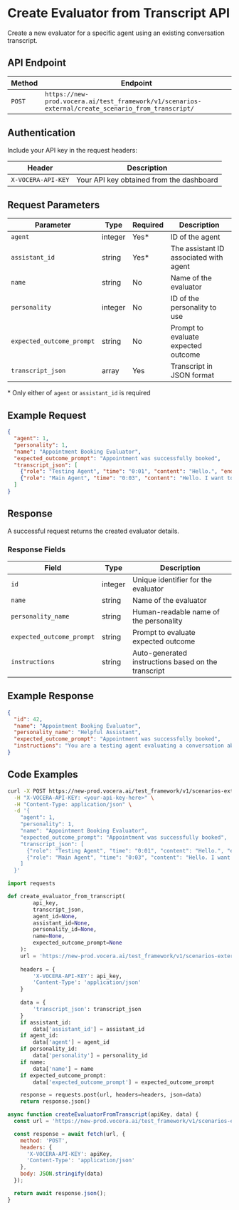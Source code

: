 # Create Evaluator from Transcript API

Create a new evaluator for a specific agent using an existing conversation transcript.

## API Endpoint

| Method | Endpoint |
|--------|----------|
| `POST` | `https://new-prod.vocera.ai/test_framework/v1/scenarios-external/create_scenario_from_transcript/` |

## Authentication

Include your API key in the request headers:

| Header | Description |
|--------|-------------|
| `X-VOCERA-API-KEY` | Your API key obtained from the dashboard |

## Request Parameters

| Parameter | Type | Required | Description |
|-----------|------|----------|-------------|
| `agent` | integer | Yes* | ID of the agent |
| `assistant_id` | string | Yes* | The assistant ID associated with agent |
| `name` | string | No | Name of the evaluator |
| `personality` | integer | No | ID of the personality to use |
| `expected_outcome_prompt` | string | No | Prompt to evaluate expected outcome |
| `transcript_json` | array | Yes | Transcript in JSON format |

\* Only either of `agent` or `assistant_id` is required

## Example Request

```json
{
  "agent": 1,
  "personality": 1,
  "name": "Appointment Booking Evaluator",
  "expected_outcome_prompt": "Appointment was successfully booked",
  "transcript_json": [
    {"role": "Testing Agent", "time": "0:01", "content": "Hello.", "end_time": 1.94, "start_time": 1.44},
    {"role": "Main Agent", "time": "0:03", "content": "Hello. I want to book appointment.", "end_time": 7.54, "start_time": 3.1}
  ]
}
```

## Response

A successful request returns the created evaluator details.

### Response Fields

| Field | Type | Description |
|-------|------|-------------|
| `id` | integer | Unique identifier for the evaluator |
| `name` | string | Name of the evaluator |
| `personality_name` | string | Human-readable name of the personality |
| `expected_outcome_prompt` | string | Prompt to evaluate expected outcome |
| `instructions` | string | Auto-generated instructions based on the transcript |

## Example Response

```json
{
  "id": 42,
  "name": "Appointment Booking Evaluator",
  "personality_name": "Helpful Assistant",
  "expected_outcome_prompt": "Appointment was successfully booked",
  "instructions": "You are a testing agent evaluating a conversation about booking an appointment. Assess whether the main agent successfully books the appointment as requested."
}
```

## Code Examples

<CodeGroup>

```bash Curl
curl -X POST https://new-prod.vocera.ai/test_framework/v1/scenarios-external/create_scenario_from_transcript/ \
  -H "X-VOCERA-API-KEY: <your-api-key-here>" \
  -H "Content-Type: application/json" \
  -d '{
    "agent": 1,
    "personality": 1,
    "name": "Appointment Booking Evaluator",
    "expected_outcome_prompt": "Appointment was successfully booked",
    "transcript_json": [
      {"role": "Testing Agent", "time": "0:01", "content": "Hello.", "end_time": 1.94, "start_time": 1.44},
      {"role": "Main Agent", "time": "0:03", "content": "Hello. I want to book appointment.", "end_time": 7.54, "start_time": 3.1}
    ]
  }'
```

```python Python
import requests

def create_evaluator_from_transcript(
        api_key, 
        transcript_json, 
        agent_id=None, 
        assistant_id=None, 
        personality_id=None, 
        name=None, 
        expected_outcome_prompt=None
    ):
    url = 'https://new-prod.vocera.ai/test_framework/v1/scenarios-external/create_scenario_from_transcript/'
    
    headers = {
        'X-VOCERA-API-KEY': api_key,
        'Content-Type': 'application/json'
    }
    
    data = {
        'transcript_json': transcript_json
    }
    if assistant_id:
        data['assistant_id'] = assistant_id
    if agent_id:
        data['agent'] = agent_id
    if personality_id:
        data['personality'] = personality_id
    if name:
        data['name'] = name
    if expected_outcome_prompt:
        data['expected_outcome_prompt'] = expected_outcome_prompt

    response = requests.post(url, headers=headers, json=data)
    return response.json()
```

```javascript JavaScript
async function createEvaluatorFromTranscript(apiKey, data) {
  const url = 'https://new-prod.vocera.ai/test_framework/v1/scenarios-external/create_scenario_from_transcript/';

  const response = await fetch(url, {
    method: 'POST',
    headers: {
      'X-VOCERA-API-KEY': apiKey,
      'Content-Type': 'application/json'
    },
    body: JSON.stringify(data)
  });

  return await response.json();
}
```
</CodeGroup>

